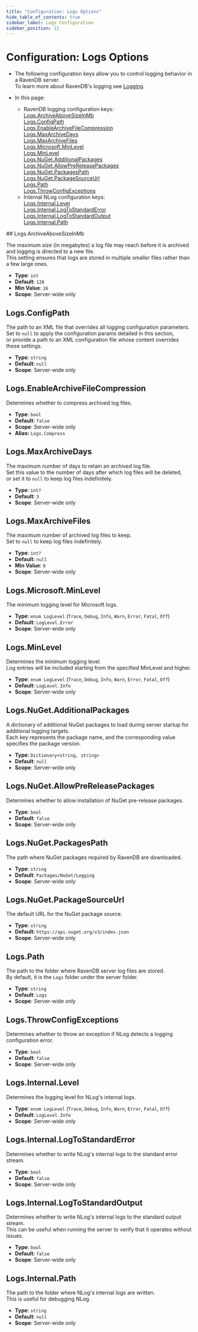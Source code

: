```yaml
---
title: "Configuration: Logs Options"
hide_table_of_contents: true
sidebar_label: Logs Configuration
sidebar_position: 12
---
```



# Configuration: Logs Options
<Admonition type="note" title="">

* The following configuration keys allow you to control logging behavior in a RavenDB server.  
  To learn more about RavenDB's logging see [Logging](../../server/troubleshooting/logging.mdx).  

* In this page:  
    * RavenDB logging configuration keys:  
      [Logs.ArchiveAboveSizeInMb](../../server/configuration/logs-configuration.mdx#logsarchiveabovesizeinmb)  
      [Logs.ConfigPath](../../server/configuration/logs-configuration.mdx#logsconfigpath)  
      [Logs.EnableArchiveFileCompression](../../server/configuration/logs-configuration.mdx#logsenablearchivefilecompression)  
      [Logs.MaxArchiveDays](../../server/configuration/logs-configuration.mdx#logsmaxarchivedays)  
      [Logs.MaxArchiveFiles](../../server/configuration/logs-configuration.mdx#logsmaxarchivefiles)  
      [Logs.Microsoft.MinLevel](../../server/configuration/logs-configuration.mdx#logsmicrosoftminlevel)  
      [Logs.MinLevel](../../server/configuration/logs-configuration.mdx#logsminlevel)  
      [Logs.NuGet.AdditionalPackages](../../server/configuration/logs-configuration.mdx#logsnugetadditionalpackages)  
      [Logs.NuGet.AllowPreReleasePackages](../../server/configuration/logs-configuration.mdx#logsnugetallowprereleasepackages)  
      [Logs.NuGet.PackagesPath](../../server/configuration/logs-configuration.mdx#logsnugetpackagespath)  
      [Logs.NuGet.PackageSourceUrl](../../server/configuration/logs-configuration.mdx#logsnugetpackagesourceurl)  
      [Logs.Path](../../server/configuration/logs-configuration.mdx#logspath)  
      [Logs.ThrowConfigExceptions](../../server/configuration/logs-configuration.mdx#logsthrowconfigexceptions)
    * Internal NLog configuration keys:  
      [Logs.Internal.Level](../../server/configuration/logs-configuration.mdx#logsinternallevel)  
      [Logs.Internal.LogToStandardError](../../server/configuration/logs-configuration.mdx#logsinternallogtostandarderror)  
      [Logs.Internal.LogToStandardOutput](../../server/configuration/logs-configuration.mdx#logsinternallogtostandardoutput)  
      [Logs.Internal.Path](../../server/configuration/logs-configuration.mdx#logsinternalpath)  

</Admonition>
## Logs.ArchiveAboveSizeInMb

The maximum size (in megabytes) a log file may reach before it is archived and logging is directed to a new file.  
This setting ensures that logs are stored in multiple smaller files rather than a few large ones.

- **Type**: `int`
- **Default**: `128`
- **Min Value**: `16`
- **Scope**: Server-wide only



## Logs.ConfigPath

The path to an XML file that overrides all logging configuration parameters.  
Set to `null` to apply the configuration params detailed in this section,  
or provide a path to an XML configuration file whose content overrides these settings.  

- **Type**: `string`
- **Default**: `null`
- **Scope**: Server-wide only



## Logs.EnableArchiveFileCompression

Determines whether to compress archived log files.

- **Type**: `bool`
- **Default**: `false`
- **Scope**: Server-wide only
- **Alias:** `Logs.Compress`



## Logs.MaxArchiveDays

The maximum number of days to retain an archived log file.  
Set this value to the number of days after which log files will be deleted,  
or set it to `null` to keep log files indefinitely.

- **Type**: `int?`
- **Default**: `3`
- **Scope**: Server-wide only



## Logs.MaxArchiveFiles

The maximum number of archived log files to keep.  
Set to `null` to keep log files indefinitely.

- **Type**: `int?`
- **Default**: `null`
- **Min Value**: `0`
- **Scope**: Server-wide only



## Logs.Microsoft.MinLevel

The minimum logging level for Microsoft logs.

- **Type**: `enum LogLevel` (`Trace`, `Debug`, `Info`, `Warn`, `Error`, `Fatal`, `Off`)
- **Default**: `LogLevel.Error`
- **Scope**: Server-wide only



## Logs.MinLevel

Determines the minimum logging level.  
Log entries will be included starting from the specified MinLevel and higher.  

- **Type**: `enum LogLevel` (`Trace`, `Debug`, `Info`, `Warn`, `Error`, `Fatal`, `Off`)
- **Default**: `LogLevel.Info`
- **Scope**: Server-wide only



## Logs.NuGet.AdditionalPackages

A dictionary of additional NuGet packages to load during server startup for additional logging targets.  
Each key represents the package name, and the corresponding value specifies the package version.

- **Type**: `Dictionary<string, string>`
- **Default**: `null`
- **Scope**: Server-wide only



## Logs.NuGet.AllowPreReleasePackages

Determines whether to allow installation of NuGet pre-release packages.

- **Type**: `bool`
- **Default**: `false`
- **Scope**: Server-wide only



## Logs.NuGet.PackagesPath

The path where NuGet packages required by RavenDB are downloaded.

- **Type**: `string`
- **Default**: `Packages/NuGet/Logging`
- **Scope**: Server-wide only



## Logs.NuGet.PackageSourceUrl

The default URL for the NuGet package source.

- **Type**: `string`
- **Default**: `https://api.nuget.org/v3/index.json`
- **Scope**: Server-wide only



## Logs.Path

The path to the folder where RavenDB server log files are stored.  
By default, it is the `Logs` folder under the server folder.

- **Type**: `string`
- **Default**: `Logs`
- **Scope**: Server-wide only



## Logs.ThrowConfigExceptions

Determines whether to throw an exception if NLog detects a logging configuration error.

- **Type**: `bool`
- **Default**: `false`
- **Scope**: Server-wide only



## Logs.Internal.Level

Determines the logging level for NLog's internal logs.

- **Type**: `enum LogLevel` (`Trace`, `Debug`, `Info`, `Warn`, `Error`, `Fatal`, `Off`)
- **Default**: `LogLevel.Info`
- **Scope**: Server-wide only



## Logs.Internal.LogToStandardError

Determines whether to write NLog's internal logs to the standard error stream.

- **Type**: `bool`
- **Default**: `false`
- **Scope**: Server-wide only



## Logs.Internal.LogToStandardOutput

Determines whether to write NLog's internal logs to the standard output stream.  
This can be useful when running the server to verify that it operates without issues.

- **Type**: `bool`
- **Default**: `false`
- **Scope**: Server-wide only



## Logs.Internal.Path

The path to the folder where NLog's internal logs are written.  
This is useful for debugging NLog.

- **Type**: `string`
- **Default**: `null`
- **Scope**: Server-wide only


